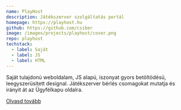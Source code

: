 ```yaml
---
name: PlayHost
description: Játékszerver szolgáltatás portál
homepage: https://playhost.hu
github: https://github.com/csiber
image: /images/projects/playhost/cover.png
repo: playhost
techstack:
  - label: Saját
  - label: JS
  - label: HTML
---
```


Saját tulajdonú weboldalam, JS alapú, iszonyat gyors betöltödésü, leegyszerüsitett designal. Játékszerver bérlés csomagokat mutatja és irányit át az Ügyfélkapu oldalra.

[Olvasd tovább](/about)
